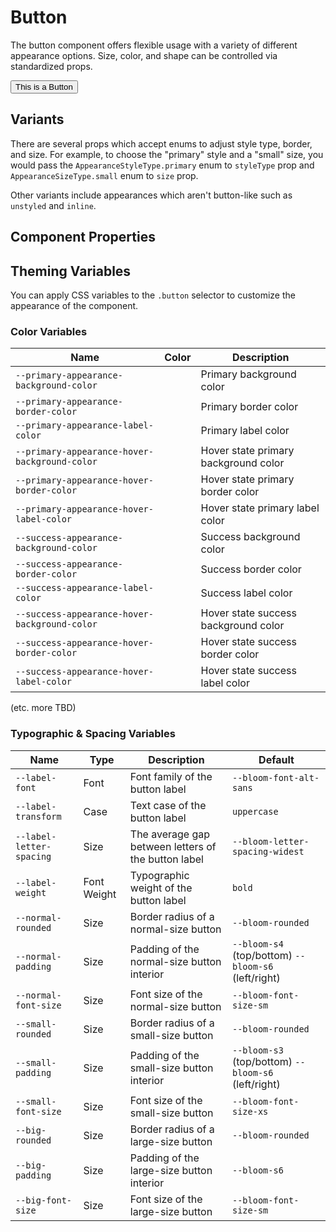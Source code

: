 
# Button

The button component offers flexible usage with a variety of different appearance options. Size, color, and shape can be controlled via standardized props.

<Canvas>
  <Button>This is a Button</Button>
</Canvas>

## Variants

There are several props which accept enums to adjust style type, border, and size. For example, to choose the "primary" style and a "small" size, you would pass the `AppearanceStyleType.primary` enum to `styleType` prop and `AppearanceSizeType.small` enum to `size` prop.

<Canvas>
  <Story id="actions-button--small-and-primary" />
</Canvas>

Other variants include appearances which aren't button-like such as `unstyled` and `inline`.

## Component Properties

<ArgsTable of={Button} />

## Theming Variables

You can apply CSS variables to the `.button` selector to customize the appearance of the component.

### Color Variables

| Name                                          | Color                                            | Description                          |
| --------------------------------------------- | ------------------------------------------------ | ------------------------------------ |
| `--primary-appearance-background-color`       | <Swatch colorVar="--bloom-color-primary" />      | Primary background color             |
| `--primary-appearance-border-color`           | <Swatch colorVar="--bloom-color-primary" />      | Primary border color                 |
| `--primary-appearance-label-color`            | <Swatch colorVar="--bloom-color-white" />        | Primary label color                  |
| `--primary-appearance-hover-background-color` | <Swatch colorVar="--bloom-color-primary-dark" /> | Hover state primary background color |
| `--primary-appearance-hover-border-color`     | <Swatch colorVar="--bloom-color-primary-dark" /> | Hover state primary border color     |
| `--primary-appearance-hover-label-color`      | <Swatch colorVar="--bloom-color-white" />        | Hover state primary label color      |
| `--success-appearance-background-color`       | <Swatch colorVar="--bloom-color-success" />      | Success background color             |
| `--success-appearance-border-color`           | <Swatch colorVar="--bloom-color-success" />      | Success border color                 |
| `--success-appearance-label-color`            | <Swatch colorVar="--bloom-color-white" />        | Success label color                  |
| `--success-appearance-hover-background-color` | <Swatch colorVar="--bloom-color-success-dark" /> | Hover state success background color |
| `--success-appearance-hover-border-color`     | <Swatch colorVar="--bloom-color-success" />      | Hover state success border color     |
| `--success-appearance-hover-label-color`      | <Swatch colorVar="--bloom-color-white" />        | Hover state success label color      |

(etc. more TBD)

### Typographic & Spacing Variables

| Name                     | Type        | Description                                         | Default                                             |
| ------------------------ | ----------- | --------------------------------------------------- | --------------------------------------------------- |
| `--label-font`           | Font        | Font family of the button label                     | `--bloom-font-alt-sans`                             |
| `--label-transform`      | Case        | Text case of the button label                       | `uppercase`                                         |
| `--label-letter-spacing` | Size        | The average gap between letters of the button label | `--bloom-letter-spacing-widest`                     |
| `--label-weight`         | Font Weight | Typographic weight of the button label              | `bold`                                              |
| `--normal-rounded`       | Size        | Border radius of a normal-size button               | `--bloom-rounded`                                   |
| `--normal-padding`       | Size        | Padding of the normal-size button interior          | `--bloom-s4` (top/bottom) `--bloom-s6` (left/right) |
| `--normal-font-size`     | Size        | Font size of the normal-size button                 | `--bloom-font-size-sm`                              |
| `--small-rounded`        | Size        | Border radius of a small-size button                | `--bloom-rounded`                                   |
| `--small-padding`        | Size        | Padding of the small-size button interior           | `--bloom-s3` (top/bottom) `--bloom-s6` (left/right) |
| `--small-font-size`      | Size        | Font size of the small-size button                  | `--bloom-font-size-xs`                              |
| `--big-rounded`          | Size        | Border radius of a large-size button                | `--bloom-rounded`                                   |
| `--big-padding`          | Size        | Padding of the large-size button interior           | `--bloom-s6`                                        |
| `--big-font-size`        | Size        | Font size of the large-size button                  | `--bloom-font-size-sm`                              |
